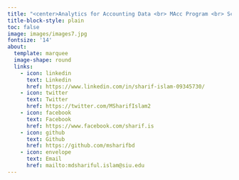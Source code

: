 ```yaml
---
title: "<center>Analytics for Accounting Data <br> MAcc Program <br> School of Accountancy <br> Southern Illinois University Carbondale"
title-block-style: plain
toc: false
image: images/images7.jpg
fontsize: '14'
about: 
  template: marquee
  image-shape: round
  links: 
    - icon: linkedin
      text: Linkedin
      href: https://www.linkedin.com/in/sharif-islam-09345730/
    - icon: twitter
      text: Twitter
      href: https://twitter.com/MSharifIslam2
    - icon: facebook
      text: Facebook
      href: https://www.facebook.com/sharif.is
    - icon: github
      text: Github
      href: https://github.com/msharifbd
    - icon: envelope
      text: Email
      href: mailto:mdshariful.islam@siu.edu
---
```


